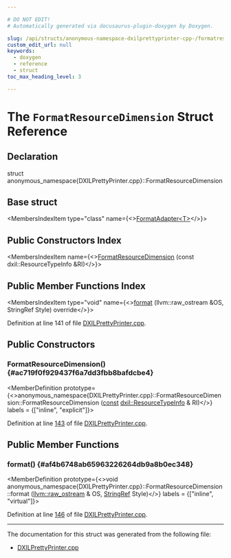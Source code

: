```yaml
---

# DO NOT EDIT!
# Automatically generated via docusaurus-plugin-doxygen by Doxygen.

slug: /api/structs/anonymous-namespace-dxilprettyprinter-cpp-/formatresourcedimension
custom_edit_url: null
keywords:
  - doxygen
  - reference
  - struct
toc_max_heading_level: 3

---
```





# The `FormatResourceDimension` Struct Reference

<DoxygenPage pluginConfig={pluginConfig}>



## Declaration

<CodeBlock>struct anonymous_namespace{DXILPrettyPrinter.cpp}::FormatResourceDimension</CodeBlock>

## Base struct

<MembersIndex>

<MembersIndexItem
  type="class"
  name={<><a href="/docs/api/classes/llvm/formatadapter">FormatAdapter&lt;T&gt;</a></>}>
</MembersIndexItem>

</MembersIndex>

## Public Constructors Index

<MembersIndex>

<MembersIndexItem
  name={<><a href="#ac719f0f929437f6a7dd3fbb8bafdcbe4">FormatResourceDimension</a> (const dxil::ResourceTypeInfo &amp;RI)</>}>
</MembersIndexItem>

</MembersIndex>

## Public Member Functions Index

<MembersIndex>

<MembersIndexItem
  type="void"
  name={<><a href="#af4b6748ab65963226264db9a8b0ec348">format</a> (llvm::raw&#95;ostream &amp;OS, StringRef Style) override</>}>
</MembersIndexItem>

</MembersIndex>


Definition at line 141 of file <a href="/docs/api/files/lib/lib/target/lib/target/directx/dxilprettyprinter-cpp">DXILPrettyPrinter.cpp</a>.

<SectionDefinition>

## Public Constructors

### FormatResourceDimension() {#ac719f0f929437f6a7dd3fbb8bafdcbe4}

<MemberDefinition
  prototype={<>anonymous&#95;namespace&#123;DXILPrettyPrinter.cpp&#125;::FormatResourceDimension::FormatResourceDimension (<a href="/docs/api/files/lib/lib/target/lib/target/aarch64/aarch64promoteconstant-cpp/#a90f8350fecae261c25be85d38b451bff">const</a> <a href="/docs/api/classes/llvm/dxil/resourcetypeinfo">dxil::ResourceTypeInfo</a> &amp; RI)</>}
  labels = {["inline", "explicit"]}>

Definition at line <a href="/docs/api/files/lib/lib/target/lib/target/directx/dxilprettyprinter-cpp/#l00143">143</a> of file <a href="/docs/api/files/lib/lib/target/lib/target/directx/dxilprettyprinter-cpp">DXILPrettyPrinter.cpp</a>.
</MemberDefinition>

</SectionDefinition>

<SectionDefinition>

## Public Member Functions

### format() {#af4b6748ab65963226264db9a8b0ec348}

<MemberDefinition
  prototype={<>void anonymous&#95;namespace&#123;DXILPrettyPrinter.cpp&#125;::FormatResourceDimension::format (<a href="/docs/api/classes/llvm/raw-ostream">llvm::raw&#95;ostream</a> &amp; OS, <a href="/docs/api/classes/llvm/stringref">StringRef</a> Style)</>}
  labels = {["inline", "virtual"]}>

Definition at line <a href="/docs/api/files/lib/lib/target/lib/target/directx/dxilprettyprinter-cpp/#l00146">146</a> of file <a href="/docs/api/files/lib/lib/target/lib/target/directx/dxilprettyprinter-cpp">DXILPrettyPrinter.cpp</a>.
</MemberDefinition>

</SectionDefinition>

<hr/>

The documentation for this struct was generated from the following file:

<ul>
<li><a href="/docs/api/files/lib/lib/target/lib/target/directx/dxilprettyprinter-cpp">DXILPrettyPrinter.cpp</a></li>
</ul>

</DoxygenPage>

